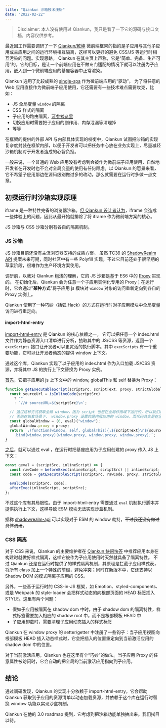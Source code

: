 ```yaml
---
title: "Qiankun 沙箱技术浅析"
date: "2022-02-22"
---
```


> Disclaimer: 本人没有使用过 Qiankun，我只是看了一下它的源码与接口文档，内容仅供参考。

最近因工作需要调研了一下 [Qiankun/乾坤](https://qiankun.umijs.org/zh) 微前端框架的<Note label="沙箱机制">指的是子应用与其他子应用或主应用之间的运行环境相互隔离，这样可以更好的避免 CSS/JS 等运行时相互污染的问题。</Note>实现思路。
Qiankun 在其主页上声称，它是“简单、完备、生产可用”的。它的目标，是让一个前端应用在不做专门适配的情况下就可以注册为子应用，嵌入到一个微前端应用的基座容器中正常渲染。

Qiankun 选用了比较成熟的 [single-spa](https://single-spa.js.org/) 作为微前端应用的“驱动”。
为了将任意的 Web 应用直接作为微前端子应用使用，它还需要有一些技术难点需要攻克，比如：

- JS 全局变量 `window` 的隔离
- CSS 样式的隔离
- 子应用的路由隔离，[可参考这里](https://zhuanlan.zhihu.com/p/355419817)
- 切换应用时需要把子应用的副作用、内存泄漏等清理掉
- 等等

在框架的提供的外部 API 与内部具体实现的权衡中，Qiankun 试图把沙箱的实现复杂度封装在框架内部，以便于开发者可以把任务中心放在业务实现上，尽量减轻沙箱机制对于开发者造成的心智负担。

一般来说，一个普通的 Web 应用没有考虑到会被作为微前端子应用使用，自然地开发者在开发时也不会对全局变量的使用有任何顾虑。以 Qiankun 的愿景来看，它不希望子应用那边在源码级别做过多的改动，那么就需要在运行时多做一点文章。

## 初探运行时沙箱实现原理

iframe 是一种特性完备的浏览器沙箱。[但 Qiankun 设计者认为](https://zhuanlan.zhihu.com/p/451425684)，iframe 会造成一些体验上的问题，因此从最开始就排除了将 iframe 作为微前端方案的核心。

JS 沙箱与 CSS 沙箱分别有各自的隔离机制。

### JS 沙箱

JS 沙箱目前还没有主流浏览器支持的成熟方案。
虽然 TC39 的 [ShadowRealm API](https://tc39.es/proposal-shadowrealm/) 提案未来可期，同时社区中有一些 Polyfill 实现，不过它目前还处于很早期的草案阶段，很难作为生产环境方案使用。

调研前，以我对 Qiankun 粗浅的理解，它的 JS 沙箱是基于 ES6 中的 [Proxy](https://developer.mozilla.org/en-US/docs/Web/JavaScript/Reference/Global_Objects/Proxy) 实现的。
在初始化后，Qiankun 会为任意一个子应用实例化专用的 Proxy；在运行时，它会通过"**某种方式**"将子应用 js 模块对 `window` 对象的访问重新定向到各自的 Proxy 实例上。

Qiankun 使用了一种巧妙（括弧 Hack）的方式在运行时对子应用模块中全局变量访问进行重定向。

#### import-html-entry

[import-html-entry](https://github.com/kuitos/import-html-entry) 是 Qiankun 的核心依赖之一。
它可以把任意一个 index.html 文件作为静态资源入口清单进行分析，抽取其中的 JS/CSS 等资源，返回一个 `execScripts` 接口让开发者可以更灵活的执行脚本。其中 `execScripts` 有一个重要功能，它可以让开发者动态的提供 window 上下文。

通过这个库，Qiankun 实现了以子应用的 index.html 作为入口加载 JS/CSS 资源，并将其中 JS 的执行上下文替换为 Proxy 实例。

[首先](https://github.com/kuitos/import-html-entry/blob/7432e56fc9497ccfdbcfdc24e0fe3a3b8156bed6/src/index.js#L54-L65)，它把子应用的 js 上下文中的 window, globalThis 和 self 替换为 Proxy：

```js
function getExecutableScript(scriptSrc, scriptText, proxy, strictGlobal) {
  const sourceUrl = isInlineCode(scriptSrc)
    ? ""
    : `//# sourceURL=${scriptSrc}\n`;

  // 通过这种方式获取全局 window，因为 script 也是在全局作用域下运行的，所以我们通过 window.proxy 绑定时也必须确保绑定到全局 window 上
  // 否则在嵌套场景下， window.proxy 设置的是内层应用的 window，而代码其实是在全局作用域运行的，会导致闭包里的 window.proxy 取的是最外层的微应用的 proxy
  const globalWindow = (0, eval)("window");
  globalWindow.proxy = proxy;
  return `;(function(window, self, globalThis){;${scriptText}\n${sourceUrl}})
    .bind(window.proxy)(window.proxy, window.proxy, window.proxy);`;
}
```

[之后](https://github.com/kuitos/import-html-entry/blob/7432e56fc9497ccfdbcfdc24e0fe3a3b8156bed6/src/index.js#L162-L169)，就可以通过 eval ，在运行时把基座应用为子应用创建的 proxy 传入 JS 上下文：

```js
const geval = (scriptSrc, inlineScript) => {
  const rawCode = beforeExec(inlineScript, scriptSrc) || inlineScript;
  const code = getExecutableScript(scriptSrc, rawCode, proxy, strictGlobal);

  evalCode(scriptSrc, code);
  afterExec(inlineScript, scriptSrc);
};
```

不过这个库有其局限性。由于 import-html-entry 需要通过 `eval` 机制执行脚本并提供执行上下文，这样导致 ESM 模块无法实现沙盒机制。

据称 [shadowrealm-api](https://github.com/ambit-tsai/shadowrealm-api) 可以实现对于 ESM 的 window 劫持，~~不过我还没有做过具体调研~~。

### CSS 隔离

对于 CSS 来说，Qiankun 的主要维护者在 [Qiankun 快问快答](https://zhuanlan.zhihu.com/p/451425684) 中推荐应用本身在构建时就做好样式隔离，这样它被作为子应用使用时天然就具备了隔离特性。
不过 Qiankun 还是在运行时提供了的样式隔离机制，其原理是拦截子应用样式表，将所有 class 加上一个特殊的前缀，避免冲突；同时在新版本中，它还支持以 Shadow DOM 的模式隔离子应用的 CSS。

另外，一些基于运行时的 CSS-in-JS 框架，如 Emotion、styled-components、或是 Webpack 的 style-loader 会把样式动态的向根部页面的 HEAD 标签插入 STYLE。这里有两个问题：

- 假如子应用被隔离在 shadow dom 中时，由于 shadow dom 的隔离特性，样式标签需要加入相应的 shadow root 中，而不是根部模板 HEAD 中
- 子应用卸载时，需要清理子应用动态插入的样式标签

Qiankun 在 window proxy 的 setter/getter 中注册了一些钩子：当子应用视图向根部模板 HEAD 插入动态样式时，它会把插入的位置重定向到当前激活应用的 shadow dom 中的位置。

对于当前激活应用，Qiankun 也在这里有个“巧妙”的做法。当子应用 Proxy 的任意属性被访问时，它会自动的把全局的当前激活应用指向到子应用。

## 结论

通过调研发现，Qiankun 的实现十分依赖于 import-html-entry。它会帮助 Qiankun 获取到子应用的资源清单以动态加载资源，并依赖于这个库在运行时替换 window 功能以实现沙盒机制。

Qiankun 在他的 3.0 roadmap 提到，它考虑到把沙箱功能单独抽出来。我们拭目以待。
